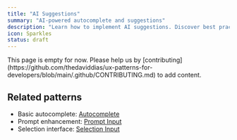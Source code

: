 ```yaml
---
title: "AI Suggestions"
summary: "AI-powered autocomplete and suggestions"
description: "Learn how to implement AI suggestions. Discover best practices for predictive text, smart completions, and recommendation interfaces."
icon: Sparkles
status: draft
---
```


<Callout type="warning">
  This page is empty for now. Please help us by
  [contributing](https://github.com/thedaviddias/ux-patterns-for-developers/blob/main/.github/CONTRIBUTING.md)
  to add content.
</Callout>

## Related patterns

- Basic autocomplete: [Autocomplete](/patterns/forms/autocomplete)
- Prompt enhancement: [Prompt Input](/patterns/ai-intelligence/prompt-input)
- Selection interface: [Selection Input](/patterns/forms/selection-input)
